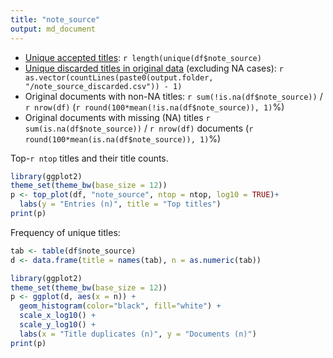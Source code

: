 ```yaml
---
title: "note_source"
output: md_document
---
```


* [Unique accepted titles](output.tables/title_accepted.csv): `r length(unique(df$note_source)`
* [Unique discarded titles in original data](output.tables/title_discarded.csv) (excluding NA cases): `r as.vector(countLines(paste0(output.folder, "/note_source_discarded.csv")) - 1)` 
* Original documents with non-NA titles: `r sum(!is.na(df$note_source))` / `r nrow(df)` (`r round(100*mean(!is.na(df$note_source)), 1)`%)
* Original documents with missing (NA) titles `r sum(is.na(df$note_source))` / `r nrow(df)` documents (`r round(100*mean(is.na(df$note_source)), 1)`%) 
 
 Top-`r ntop` titles and their title counts.
 
```r
library(ggplot2)
theme_set(theme_bw(base_size = 12))
p <- top_plot(df, "note_source", ntop = ntop, log10 = TRUE)+
  labs(y = "Entries (n)", title = "Top titles")
print(p)
``` 

Frequency of unique titles:
  
```r
tab <- table(df$note_source)
d <- data.frame(title = names(tab), n = as.numeric(tab))

library(ggplot2)
theme_set(theme_bw(base_size = 12))
p <- ggplot(d, aes(x = n)) +
  geom_histogram(color="black", fill="white") +
  scale_x_log10() +
  scale_y_log10() +
  labs(x = "Title duplicates (n)", y = "Documents (n)")
print(p)
```

 